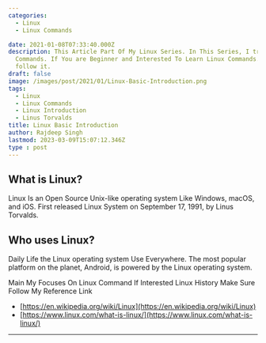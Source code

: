 ```yaml
---
categories:
  - Linux
  - Linux Commands

date: 2021-01-08T07:33:40.000Z
description: This Article Part Of My Linux Series. In This Series, I try to Cover Lots of
  Commands. If You are Beginner and Interested To Learn Linux Commands. Then
  follow it.
draft: false
image: /images/post/2021/01/Linux-Basic-Introduction.png
tags:
  - Linux
  - Linux Commands
  - Linux Introduction
  - Linus Torvalds
title: Linux Basic Introduction
author: Rajdeep Singh
lastmod: 2023-03-09T15:07:12.346Z
type : post
---
```


## What is Linux?

Linux Is an Open Source Unix-like operating system Like Windows, macOS, and iOS.
First released Linux System on September 17, 1991, by Linus Torvalds.

## Who uses Linux?

Daily Life the Linux operating system Use Everywhere. The most popular platform
on the planet, Android, is powered by the Linux operating system.

Main My Focuses On Linux Command If Interested Linux History Make Sure Follow My
Reference Link

- [https://en.wikipedia.org/wiki/Linux](https://en.wikipedia.org/wiki/Linux)
- [https://www.linux.com/what-is-linux/](https://www.linux.com/what-is-linux/)

---
